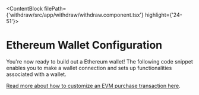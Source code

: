 
<ContentBlock filePath={'withdraw/src/app/withdraw/withdraw.component.tsx'} highlight={'24-51'}>

# Ethereum Wallet Configuration

You're now ready to build out a Ethereum wallet!
The following code snippet enables you to make a wallet connection and sets up functionalities associated with a wallet.

[Read more about how to customize an EVM purchase transaction here](https://docs.coinflow.cash/docs/evm).

</ContentBlock>
